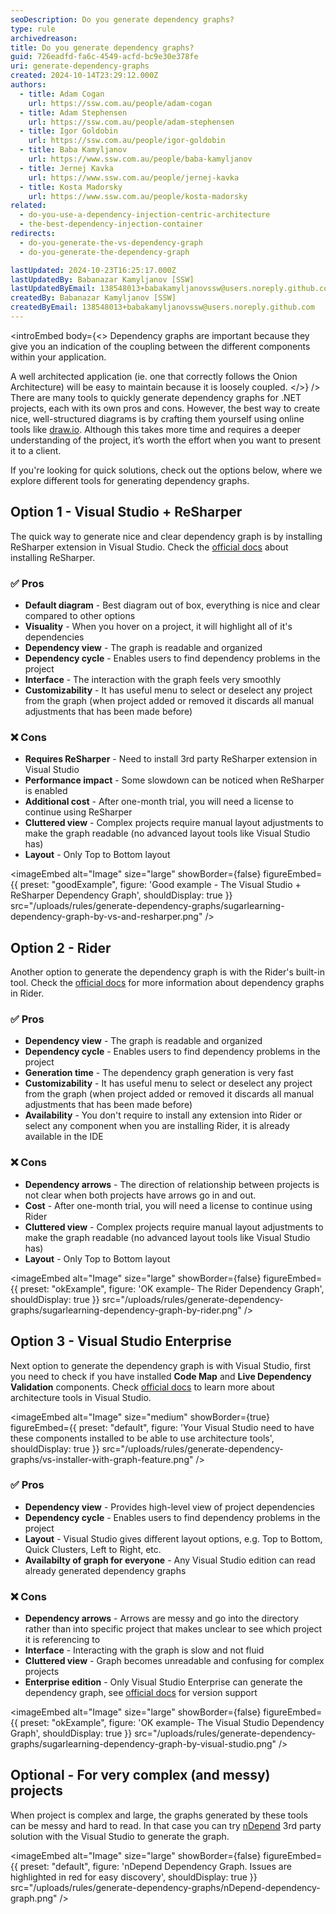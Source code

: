 ```yaml
---
seoDescription: Do you generate dependency graphs?
type: rule
archivedreason:
title: Do you generate dependency graphs?
guid: 726eadfd-fa6c-4549-acfd-bc9e30e378fe
uri: generate-dependency-graphs
created: 2024-10-14T23:29:12.000Z
authors:
  - title: Adam Cogan
    url: https://ssw.com.au/people/adam-cogan
  - title: Adam Stephensen
    url: https://ssw.com.au/people/adam-stephensen
  - title: Igor Goldobin
    url: https://ssw.com.au/people/igor-goldobin
  - title: Baba Kamyljanov
    url: https://www.ssw.com.au/people/baba-kamyljanov
  - title: Jernej Kavka
    url: https://www.ssw.com.au/people/jernej-kavka
  - title: Kosta Madorsky
    url: https://www.ssw.com.au/people/kosta-madorsky
related:
  - do-you-use-a-dependency-injection-centric-architecture
  - the-best-dependency-injection-container
redirects:
  - do-you-generate-the-vs-dependency-graph
  - do-you-generate-the-dependency-graph

lastUpdated: 2024-10-23T16:25:17.000Z
lastUpdatedBy: Babanazar Kamyljanov [SSW]
lastUpdatedByEmail: 138548013+babakamyljanovssw@users.noreply.github.com
createdBy: Babanazar Kamyljanov [SSW]
createdByEmail: 138548013+babakamyljanovssw@users.noreply.github.com
---
```


<introEmbed
  body={<>
Dependency graphs are important because they give you an indication of the coupling between the different components within your application.

A well architected application (ie. one that correctly follows the Onion Architecture) will be easy to maintain because it is loosely coupled.
  </>}
/>
There are many tools to quickly generate dependency graphs for .NET projects, each with its own pros and cons. However, the best way to create nice, well-structured diagrams is by crafting them yourself using online tools like [draw.io](https://app.diagrams.net/). Although this takes more time and requires a deeper understanding of the project, it’s worth the effort when you want to present it to a client.

If you're looking for quick solutions, check out the options below, where we explore different tools for generating dependency graphs.

## Option 1 - Visual Studio + ReSharper

The quick way to generate nice and clear dependency graph is by installing ReSharper extension in Visual Studio.
Check the [official docs](https://www.jetbrains.com/resharper/) about installing ReSharper.

### ✅ Pros

* **Default diagram** - Best diagram out of box, everything is nice and clear compared to other options
* **Visuality** - When you hover on a project, it will highlight all of it's dependencies
* **Dependency view** - The graph is readable and organized
* **Dependency cycle** - Enables users to find dependency problems in the project
* **Interface** - The interaction with the graph feels very smoothly
* **Customizability** - It has useful menu to select or deselect any project from the graph (when project added or removed it discards all manual adjustments that has been made before)

### ❌ Cons

* **Requires ReSharper** - Need to install 3rd party ReSharper extension in Visual Studio
* **Performance impact** - Some slowdown can be noticed when ReSharper is enabled
* **Additional cost** - After one-month trial, you will need a license to continue using ReSharper
* **Cluttered view** - Complex projects require manual layout adjustments to make the graph readable (no advanced layout tools like Visual Studio has)
* **Layout** - Only Top to Bottom layout

<imageEmbed
  alt="Image"
  size="large"
  showBorder={false}
  figureEmbed={{
    preset: "goodExample",
    figure: 'Good example - The Visual Studio + ReSharper Dependency Graph',
    shouldDisplay: true
  }}
  src="/uploads/rules/generate-dependency-graphs/sugarlearning-dependency-graph-by-vs-and-resharper.png"
/>

## Option 2 - Rider

Another option to generate the dependency graph is with the Rider's built-in tool. Check the [official docs](https://www.jetbrains.com/help/rider/Architecture__Project_Dependencies_Exploration.html) for more information about dependency graphs in Rider.

### ✅ Pros

* **Dependency view** - The graph is readable and organized
* **Dependency cycle** - Enables users to find dependency problems in the project
* **Generation time** - The dependency graph generation is very fast
* **Customizability** - It has useful menu to select or deselect any project from the graph (when project added or removed it discards all manual adjustments that has been made before)
* **Availability** - You don't require to install any extension into Rider or select any component when you are installing Rider, it is already available in the IDE

### ❌ Cons

* **Dependency arrows** - The direction of relationship between projects is not clear when both projects have arrows go in and out.
* **Cost** - After one-month trial, you will need a license to continue using Rider
* **Cluttered view** - Complex projects require manual layout adjustments to make the graph readable (no advanced layout tools like Visual Studio has)
* **Layout** - Only Top to Bottom layout

<imageEmbed
  alt="Image"
  size="large"
  showBorder={false}
  figureEmbed={{
    preset: "okExample",
    figure: 'OK example- The Rider Dependency Graph',
    shouldDisplay: true
  }}
  src="/uploads/rules/generate-dependency-graphs/sugarlearning-dependency-graph-by-rider.png"
/>

## Option 3 - Visual Studio Enterprise

Next option to generate the dependency graph is with Visual Studio, first you need to check if you have installed **Code Map** and **Live Dependency Validation** components. Check [official docs](https://learn.microsoft.com/en-us/visualstudio/modeling/install-architecture-tools?view=vs-2022&WT.mc_id=DT-MVP-33518) to learn more about architecture tools in Visual Studio.

<imageEmbed
  alt="Image"
  size="medium"
  showBorder={true}
  figureEmbed={{
    preset: "default",
    figure: 'Your Visual Studio need to have these components installed to be able to use architecture tools',
    shouldDisplay: true
  }}
  src="/uploads/rules/generate-dependency-graphs/vs-installer-with-graph-feature.png"
/>

### ✅ Pros

* **Dependency view** - Provides high-level view of project dependencies
* **Dependency cycle** - Enables users to find dependency problems in the project
* **Layout** - Visual Studio gives different layout options, e.g. Top to Bottom, Quick Clusters, Left to Right, etc.
* **Availabilty of graph for everyone** - Any Visual Studio edition can read already generated dependency graphs

### ❌ Cons

* **Dependency arrows** - Arrows are messy and go into the directory rather than into specific project that makes unclear to see which project it is referencing to
* **Interface** - Interacting with the graph is slow and not fluid
* **Cluttered view** - Graph becomes unreadable and confusing for complex projects
* **Enterprise edition** - Only Visual Studio Enterprise can generate the dependency graph, see [official docs](https://learn.microsoft.com/en-us/visualstudio/modeling/analyze-and-model-your-architecture?view=vs-2022#VersionSupport&WT.mc_id=DT-MVP-33518) for version support

<imageEmbed
  alt="Image"
  size="large"
  showBorder={false}
  figureEmbed={{
    preset: "okExample",
    figure: 'OK example- The Visual Studio Dependency Graph',
    shouldDisplay: true
  }}
  src="/uploads/rules/generate-dependency-graphs/sugarlearning-dependency-graph-by-visual-studio.png"
/>

## Optional - For very complex (and messy) projects

When project is complex and large, the graphs generated by these tools can be messy and hard to read. In that case you can try [nDepend](http://www.ndepend.com/) 3rd party solution with the Visual Studio to generate the graph.


<imageEmbed
  alt="Image"
  size="large"
  showBorder={false}
  figureEmbed={{
    preset: "default",
    figure: 'nDepend Dependency Graph. Issues are highlighted in red for easy discovery',
    shouldDisplay: true
  }}
  src="/uploads/rules/generate-dependency-graphs/nDepend-dependency-graph.png"
/>

